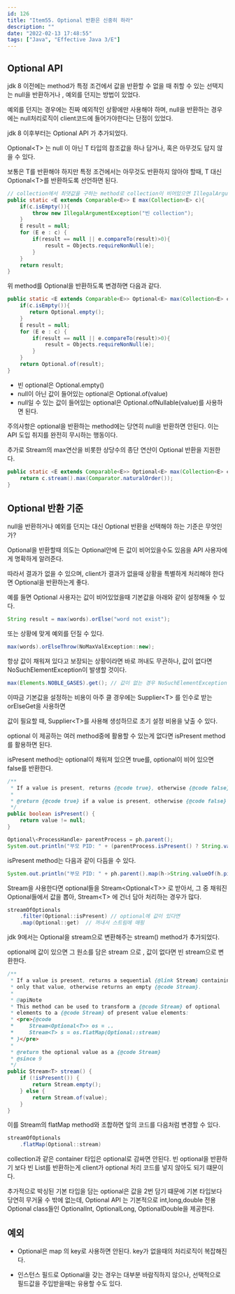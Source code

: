 ```yaml
---
id: 126
title: "Item55. Optional 반환은 신중히 하라"
description: ""
date: "2022-02-13 17:48:55"
tags: ["Java", "Effective Java 3/E"]
---
```

## Optional API

jdk 8 이전에는 method가 특정 조건에서 값을 반환할 수 없을 때 취할 수 있는 선택지는 null을 반환하거나 , 예외를 던지는 방법이 있었다.

예외를 던지는 경우에는 진짜 예외적인 상황에만 사용해야 하며, null을 반환하는 경우에는 null처리로직이 client코드에 들어가야한다는 단점이 있었다. 

jdk 8 이후부터는 Optional API 가 추가되었다. 

Optional\<T> 는 null 이 아닌 T 타입의 참조값을 하나 담거나, 혹은 아무것도 담지 않을 수 있다. 

보통은 T를 반환해야 하지만 특정 조건에서는 아무것도 반환하지 않아야 할때, T 대신 Optional\<T>를 반환하도록 선언하면 된다. 

```java
// collection에서 최댓값을 구하는 method로 collection이 비어있으면 IllegalArgumentException을 던진다. 
public static <E extends Comparable<E>> E max(Collection<E> c){
    if(c.isEmpty()){
        throw new IllegalArgumentException("빈 collection");
    }
    E result = null;
    for (E e : c) {
        if(result == null || e.compareTo(result)>0){
            result = Objects.requireNonNull(e);
        }
    }
    return result;
}
```
위 method를 Optional을 반환하도록 변경하면 다음과 같다. 


```java
public static <E extends Comparable<E>> Optional<E> max(Collection<E> c){
    if(c.isEmpty()){
       return Optional.empty();
    }
    E result = null;
    for (E e : c) {
        if(result == null || e.compareTo(result)>0){
            result = Objects.requireNonNull(e);
        }
    }
    return Optional.of(result);
}
```

- 빈 optional은 Optional.empty() 
- null이 아닌 값이 들어있는 optional은 Optional.of(value)  
- null일 수 있는 값이 들어있는  optional은 Optional.ofNullable(value)를 사용하면 된다.

주의사항은 optional을 반환하는 method에는 당연히 null을 반환하면 안된다. 이는 API 도입 취지를 완전히 무시하는 행동이다. 

추가로 Stream의 max연산을 비롯한 상당수의 종단 연산이 Optional 반환을 지원한다.
```java
public static <E extends Comparable<E>> Optional<E> max(Collection<E> c){
    return c.stream().max(Comparator.naturalOrder());
}
```


## Optional 반환 기준 

null을 반환하거나 예외를 던지는 대신 Optional 반환을 선택해야 하는 기준은 무엇인가? 

Optional을 반환할때 의도는 Optional안에 든 값이 비어있을수도 있음을 API 사용자에게 명확하게 알려준다. 

따라서 결과가 없을 수 있으며, client가 결과가 없을때 상황을 특별하게 처리해야 한다면 Optional을 반환하는게 좋다. 

예를 들면 Optional 사용자는 값이 비어있었을때 기본값을 아래와 같이 설정해둘 수 있다. 
```java
String result = max(words).orElse("word not exist"); 
```

또는 상황에 맞게 예외를 던질 수 있다. 

```java
max(words).orElseThrow(NoMaxValException::new);
```

항상 값이 채워져 있다고 보장되는 상황이라면 바로 꺼내도 무관하나, 값이 없다면 NoSuchElementException이 발생할 것이다.

```java
max(Elements.NOBLE_GASES).get(); // 값이 없는 경우 NoSuchElementException 
```

이따금 기본값을 설정하는 비용이 아주 클 경우에는 Supplier\<T> 를 인수로 받는 orElseGet을 사용하면

값이 필요할 때, Supplier\<T>를 사용해 생성하므로 초기 설정 비용을 낮출 수 있다. 

optional 이 제공하는 여러 method중에 활용할 수 있는게 없다면 isPresent method를 활용하면 된다. 

isPresent method는 optional이 채워져 있으면 true를, optional이 비어 있으면 false를 반환한다.

```java
/**
 * If a value is present, returns {@code true}, otherwise {@code false}.
 *
 * @return {@code true} if a value is present, otherwise {@code false}
 */
public boolean isPresent() {
    return value != null;
}
```

```java
Optional\<ProcessHandle> parentProcess = ph.parent();
System.out.println("부모 PID: " + (parentProcess.isPresent() ? String.valueOf(parentProcesss.get().pid()) : "N/A" ));
```
isPresent method는 다음과 같이 다듬을 수 있다.

```java
System.out.println("부모 PID: " + ph.parent().map(h->String.valueOf(h.pid())).orElse("N/A"));
```

Stream을 사용한다면  optional들을 Stream\<Optional\<T>> 로 받아서, 그 중 채워진 Optional들에서 값을 뽑아, 
Stream\<T> 에 건너 담아 처리하는 경우가 많다. 

```java
streamOfOptionals
	.filter(Optional::isPresent) // optional에 값이 있다면
	.map(Optional::get)  // 꺼내서 스트림에 매핑 
```

jdk 9에서는 Optional을 stream으로 변환해주는 stream() method가 추가되었다.

optional에 값이 있으면 그 원소를 담은 stream 으로 , 값이 없다면 빈 stream으로 변환한다. 

```java
/**
 * If a value is present, returns a sequential {@link Stream} containing
 * only that value, otherwise returns an empty {@code Stream}.
 *
 * @apiNote
 * This method can be used to transform a {@code Stream} of optional
 * elements to a {@code Stream} of present value elements:
 * <pre>{@code
 *     Stream<Optional<T>> os = ..
 *     Stream<T> s = os.flatMap(Optional::stream)
 * }</pre>
 *
 * @return the optional value as a {@code Stream}
 * @since 9
 */
public Stream<T> stream() {
    if (!isPresent()) {
        return Stream.empty();
    } else {
        return Stream.of(value);
    }
}
```

이를 Stream의 flatMap method와 조합하면 앞의 코드를 다음처럼 변경할 수 있다.

```java
streamOfOptionals
	.flatMap(Optional::stream)
```

collection과 같은 container 타입은 optional로 감싸면 안된다. 
빈 optional을 반환하기 보다 빈 List를 반환하는게 client가 optional 처리 코드를 넣지 않아도 되기 떄문이다. 

추가적으로 박싱된 기본 타입을 담는 optional은 값을 2번 담기 떄문에 기본 타입보다 당연히 무거울 수 밖에 없는데, 
Optional API 는 기본적으로 int,long,double 전용 Optional class들인 OptionalInt, OptionalLong, OptionalDouble을 제공한다.

## 예외

- Optional은 map 의 key로 사용하면 안된다. key가 없을때의 처리로직이 복잡해진다.

- 인스턴스 필드로 Optional을 갖는 경우는 대부분 바람직하지 않으나,  선택적으로 필드값을 주입받을때는 유용할 수도 있다.
